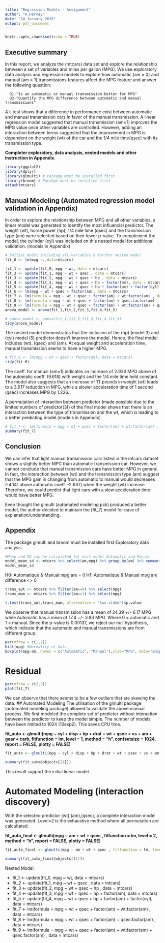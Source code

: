 ```yaml
---
title: "Regression Models - Assignment"
author: "H.Harvey"
date: "24 January 2016"
output: pdf_document
---
```


```r
knitr::opts_chunk$set(echo = TRUE)
```
## Executive summary
In this report, we analyze the (mtcars)  data set and explore the relationship between a set of variables and miles per gallon (MPG). We use exploratory data analysis and regression models to explore how automatic (am = 0) and manual (am = 1) transmissions features affect the MPG feature and answer the following question:

      Q1-"Is an automatic or manual transmission better for MPG"
      Q2-"Quantify the MPG difference between automatic and manual transmissions"

A t-test shows that a difference in performance exist between automatic and manual transmission cars in favor of the manual transmission. A linear regression model suggested that manual transmission (am=1) improves the MPG value once other variables are controlled. However, adding an interaction between terms suggested that the improvement in MPG is dependent on the weight (wt) of the car and the 1/4 mile time(qsec) with its transmission type.


**Completer exploratory, data analysis, nested models and other instruction in Appendix.**

```r
library(ggplot2)
library(dplyr)
library(glmulti) # Package must be installed first
library(broom) # Pacakge must be installed first
attach(mtcars)
```
## Manual Modeling (Automated regression model validation in Appendix)
In order to explore the relationship between MPG and all other variables, a linear model was generated to identify the most influencial predictor. The weight (wt), horse power (hp), 1/4 mile time (qsec) and the  transmission type (am) were selected based on their lower p-value. To complement the model, the cylinder (cyl) was included on this nested model for additional validation. (models in Appendix)
```r
# Initial model including all variables & further nested model
fit_0 <- lm(mpg ~.,data=mtcars)
```
```r
fit_1 <- update(fit_0, mpg ~ wt, data = mtcars)
fit_2 <- update(fit_1, mpg ~ wt + qsec , data = mtcars)
fit_3 <- update(fit_2, mpg ~ wt + qsec + hp , data = mtcars)
fit_4 <- update(fit_3, mpg ~ wt + qsec + hp + factor(am), data = mtcars)
fit_5 <- update(fit_4, mpg ~ wt + qsec + hp + factor(am) + factor(cyl), data = mtcars)
fit_6 <- lm(mpg ~ wt + qsec + factor(am), data = mtcars)
fit_7 <- lm(formula = mpg ~ wt + qsec + factor(am) + wt:factor(am) , data = mtcars)
fit_8 <- lm(formula = mpg ~ wt + qsec + factor(am) + qsec:factor(am) , data = mtcars)
fit_9 <- lm(formula = mpg ~ wt + qsec + factor(am) + wt:factor(am) + qsec:factor(am) , data = mtcars)
anova_model <- anova(fit_1,fit_2,fit_3,fit_4,fit_5)
```
```r
# anova_model <- anova(fit_1,fit_2,fit_3,fit_4,fit_5)
tidy(anova_model)
```
The nested model demonstrates that the inclusion of the (hp) (model 3) and (cyl) model (5) predictor doesn't improve the model. Hence, the final model includes (wt), (qsec) and (am). At equal weight and acceleration time, manual transmission seems to have a higher MPG.




```r
# fit_6 <- lm(mpg ~ wt + qsec + factor(am), data = mtcars)
tidy(fit_6) 
```
The coeff. for manual (am=1) indicates an increase of 2.936 MPG above of the automatic coeff. (9.618) with weight and the 1/4 mile time held constant. The model also suggests that an increase of 1T pounds in weight (wt) leads to a 3.917 reduction in MPG, while a slower acceleration time of 1 second (qsec) increases MPG by 1.226.

A permutation of interaction between predictor (made possible due to the limited numbers of predictor(3)) of the final model shows that there is an interaction between the type of transmission and the wt, which is leading to a better predicting model.(models in Appendix)

```r
# fit_7 <- lm(formula = mpg ~ wt + qsec + factor(am) + wt:factor(am) , data = mtcars)
summary(fit_7) 
```

## Conclusion
We can infer that light manual transmission cars listed in the mtcars dataset shows a slightly better MPG than automatic transmission car. However, we cannot conclude that manual transmission cars have better MPG in general. In fact, the interaction between (wt) and the transmission type (am) suggest that the MPG gain in changing from automatic to manual would decreases (-4.141 above automatic coeff. -2.937) when the weight (wt) increase. Therefore, we could predict that light cars with a slow acceleration time would have better MPG.

Even thought the glmulti (automated modeling pck) produced a better model, the author decided to maintain the (fit_7) model for ease of explanation/understanding.



## Appendix
The package glmulti and broom must be installed first
Exploratory data analysis

```r
#Mean and SD can be calculated for each model Automatic and Manual
model_mean_sd <- mtcars %>% select(am,mpg) %>% group_by(am) %>% summarise(mean(mpg),sd(mpg))
model_mean_sd
```
H0: Automatique & Manual mpg are = 0
H1: Automatique & Manual mpg are difference <> 0
```r
trans_aut <- mtcars %>% filter(am==0) %>% select(mpg)
trans_man <- mtcars %>% filter(am==1) %>% select(mpg)
```
```r
t.test(trans_aut,trans_man, alternative = 'two.sided')$p.value
```
We observe that manual transmission has a mean of 24.39 +/- 6.17 MPG while Automatic has a mean of 17.4 +/- 3.83 MPG. Where 0 = automatic and 1 = manual. Since the p-value is 0.00137, we reject our null hypothesis, which indicate that the automatic and manual transmissions are from different group.
```r
par(mfrow = c(1,2))
hist(mpg) #Normality of data
boxplot(mpg~am, names = c("Automatic", "Manual"),ylab="MPG", main="Boxplot of MPG transmission type") 
```
# Residual
```r
par(mfrow = c(2,2))
plot(fit_7)
```
We can observe that there seems to be a few outliers that are skewing the data.
## Automated Modeling
The utilisation of the glmulti package (automated modeling package) allowed to validate the above manual process. We first modeled the complete set of predictor without interaction between the predictor to keep the model simple. The number of models have been limited to 1024 (10exp2). This saves CPU time.

**fit_auto <- glmulti(mpg ~ cyl + disp + hp + drat + wt + qsec + vs + am + gear + carb, fitfunction = lm, level = 1, method = "h", confsetsize = 1024, report = FALSE, plotty = FALSE)**
```r
fit_auto <- glmulti(mpg ~ cyl + disp + hp + drat + wt + qsec + vs + am + gear + carb, fitfunction = lm, level = 1, method = "h", confsetsize = 1024, report = FALSE, plotty = FALSE)
```
```r
summary(fit_auto@objects[[1]])
```
This result support the initial linear model.

# Automated Modeling (interaction discovery)
With the selected predictor (wt),(am),(qsec), a complete interaction model was generated. Level=2 is the exhaustive method where all permutation are calcultated.

**fit_auto_final <- glmulti(mpg ~ am + wt + qsec , fitfunction = lm, level = 2, method = "h", report = FALSE, plotty = FALSE)**
```r
fit_auto_final <- glmulti(mpg ~ am + wt + qsec , fitfunction = lm, level = 2, method = "h", report = FALSE, plotty = FALSE)
```
```r
summary(fit_auto_final@objects[[1]])
```
Nested Model:

- fit_1 <- update(fit_0, mpg ~ wt, data = mtcars)
- fit_2 <- update(fit_1, mpg ~ wt + qsec , data = mtcars)
- fit_3 <- update(fit_2, mpg ~ wt + qsec + hp , data = mtcars)
- fit_4 <- update(fit_3, mpg ~ wt + qsec + hp + factor(am), data = mtcars)
- fit_5 <- update(fit_4, mpg ~ wt + qsec + hp + factor(am) + factor(cyl), data = mtcars)
- fit_7 <- lm(formula = mpg ~ wt + qsec + factor(am) + wt:factor(am) , data = mtcars)
- fit_8 <- lm(formula = mpg ~ wt + qsec + factor(am) + qsec:factor(am) , data = mtcars)
- fit_9 <- lm(formula = mpg ~ wt + qsec + factor(am) + wt:factor(am) + qsec:factor(am) , data = mtcars)